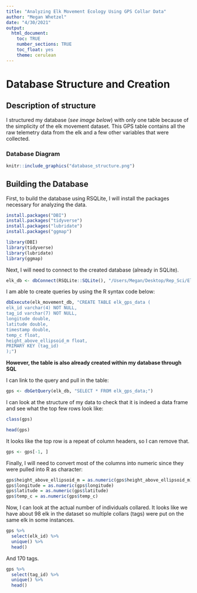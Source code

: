 ```yaml
---
title: "Analyzing Elk Movement Ecology Using GPS Collar Data"
author: "Megan Whetzel"
date: "4/30/2021"
output: 
  html_document:
    toc: TRUE
    number_sections: TRUE
    toc_float: yes
    theme: cerulean
---
```

# Database Structure and Creation {#chapter2}


## Description of structure

I structured my database (*see image below*) with only one table because 
of the simplicity of the elk movement dataset. This GPS table contains all the 
raw telemetry data from the elk and a few other variables that were collected.



### **Database Diagram** 
```r
knitr::include_graphics("database_structure.png")
```


## Building the Database

First, to build the database using RSQLite, I will install the packages necessary for analyzing the data.
```r
install.packages("DBI")
install.packages("tidyverse")
install.packages("lubridate")
install.packages("ggmap")
```

```r
library(DBI)
library(tidyverse)
library(lubridate)
library(ggmap)
```


Next, I will need to connect to the created database (already in SQLite). 

```r
elk_db <- dbConnect(RSQLite::SQLite(), "/Users/Megan/Desktop/Rep_Sci/Elk_Movement_Project/elk_movement.db")
```

I am able to create queries by using the R syntax code below:

```r
dbExecute(elk_movement_db, "CREATE TABLE elk_gps_data (
elk_id varchar(4) NOT NULL,
tag_id varchar(7) NOT NULL,
longitude double,
latitude double,
timestamp double,
temp_c float,
height_above_ellipsoid_m float,
PRIMARY KEY (tag_id)
);")
```

**However, the table is also already created within my database through SQL**

I can link to the query and pull in the table:
```r

gps <- dbGetQuery(elk_db, "SELECT * FROM elk_gps_data;")
```

I can look at the structure of my data to check that it is indeed a data frame 
and see what the top few rows look like:
```r

class(gps)
```

```r
head(gps)
```


It looks like the top row is a repeat of column headers, so I can remove that.
```r
gps <- gps[-1, ]
```

Finally, I will need to convert most of the columns into numeric since they were
pulled into R as character:
```r
gps$height_above_ellipsoid_m = as.numeric(gps$height_above_ellipsoid_m)
gps$longitude = as.numeric(gps$longitude)
gps$latitude = as.numeric(gps$latitude)
gps$temp_c = as.numeric(gps$temp_c)
```


Now, I can look at the actual number of individuals collared. It looks like we 
have about 98 elk in the dataset so multiple collars (tags) were put on the same
elk in some instances. 
```r
gps %>% 
  select(elk_id) %>% 
  unique() %>% 
  head()
```  

And 170 tags.
```r
gps %>% 
  select(tag_id) %>% 
  unique() %>% 
  head()
```



